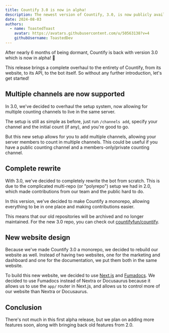 ```yaml
---
title: Countify 3.0 is now in alpha!
description: The newest version of Countify, 3.0, is now publicly available in alpha.
date: 2024-08-03
authors:
  - name: ToastedToast
    avatar: https://avatars.githubusercontent.com/u/50563138?v=4
    githubUsername: ToastedDev
---
```


After nearly 6 months of being dormant, Countify is back with version 3.0 which is now in alpha! 🎉

This release brings a complete overhaul to the entirety of Countify, from its website, to its API, to the bot itself. So without any further introduction, let's get started!

## Multiple channels are now supported

In 3.0, we've decided to overhaul the setup system, now allowing for multiple counting channels to live in the same server.

The setup is still as simple as before, just run `/channels add`, specify your channel and the initial count (if any), and you're good to go.

But this new setup allows for you to add multiple channels, allowing your server members to count in multiple channels. This could be useful if you have a public counting channel and a members-only/private counting channel.

## Complete rewrite

With 3.0, we've decided to completely rewrite the bot from scratch. This is due to the complicated multi-repo (or "polyrepo") setup we had in 2.0, which made contributions from our team and the public hard to do.

In this version, we've decided to make Countify a monorepo, allowing everything to be in one place and making contributions easier.

This means that our old repositories will be archived and no longer maintained. For the new 3.0 repo, you can check out [countifyfun/countify](https://github.com/countifyfun/countify).

## New website design

Because we've made Countify 3.0 a monorepo, we decided to rebuild our website as well. Instead of having two websites, one for the marketing and dashboard and one for the documentation, we put them both in the same website.

To build this new website, we decided to use [Next.js](https://nextjs.org) and [Fumadocs](https://fumadocs.vercel.app). We decided to use Fumadocs instead of Nextra or Docusaurus because it allows us to use the `app/` router in Next.js, and allows us to control more of our website than Nextra or Docusaurus.

## Conclusion

There's not much in this first alpha release, but we plan on adding more features soon, along with bringing back old features from 2.0.
